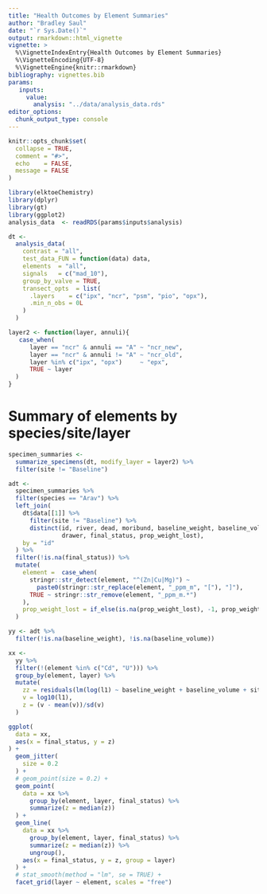 ```yaml
---
title: "Health Outcomes by Element Summaries"
author: "Bradley Saul"
date: "`r Sys.Date()`"
output: rmarkdown::html_vignette
vignette: >
  %\VignetteIndexEntry{Health Outcomes by Element Summaries}
  %\VignetteEncoding{UTF-8}
  %\VignetteEngine{knitr::rmarkdown}
bibliography: vignettes.bib
params: 
   inputs: 
     value: 
       analysis: "../data/analysis_data.rds"
editor_options: 
  chunk_output_type: console
---
```


```r
knitr::opts_chunk$set(
  collapse = TRUE,
  comment = "#>",
  echo    = FALSE,
  message = FALSE
)
```


```r
library(elktoeChemistry)
library(dplyr)
library(gt)
library(ggplot2)
analysis_data  <- readRDS(params$inputs$analysis)
```

```r
dt <-
  analysis_data(
    contrast = "all",
    test_data_FUN = function(data) data,
    elements  = "all", 
    signals   = c("mad_10"),
    group_by_valve = TRUE,
    transect_opts  = list(
      .layers    = c("ipx", "ncr", "psm", "pio", "opx"),
      .min_n_obs = 0L
    )
  )
```

```r
layer2 <- function(layer, annuli){
   case_when(
      layer == "ncr" & annuli == "A" ~ "ncr_new",
      layer == "ncr" & annuli != "A" ~ "ncr_old",
      layer %in% c("ipx", "opx")     ~ "epx",
      TRUE ~ layer
  )
}

```

# Summary of elements by species/site/layer

```r
specimen_summaries <- 
  summarize_specimens(dt, modify_layer = layer2) %>%
  filter(site != "Baseline") 

adt <- 
  specimen_summaries %>%
  filter(species == "Arav") %>%
  left_join(
    dt$data[[1]] %>%
      filter(site != "Baseline") %>%
      distinct(id, river, dead, moribund, baseline_weight, baseline_volume, 
               drawer, final_status, prop_weight_lost),
    by = "id"
  ) %>%
  filter(!is.na(final_status)) %>%
  mutate(
    element =  case_when(
      stringr::str_detect(element, "^(Zn|Cu|Mg)") ~
        paste0(stringr::str_replace(element, "_ppm_m", "["), "]"),
      TRUE ~ stringr::str_remove(element, "_ppm_m.*")
    ),
    prop_weight_lost = if_else(is.na(prop_weight_lost), -1, prop_weight_lost)
  )
```


```r
yy <- adt %>% 
  filter(!is.na(baseline_weight), !is.na(baseline_volume)) 

xx <- 
  yy %>%
  filter(!(element %in% c("Cd", "U"))) %>%
  group_by(element, layer) %>%
  mutate(
    zz = residuals(lm(log(l1) ~ baseline_weight + baseline_volume + site)),
    v = log10(l1),
    z = (v - mean(v))/sd(v)
  )

ggplot(
  data = xx,
  aes(x = final_status, y = z)
) + 
  geom_jitter(
    size = 0.2
  ) + 
  # geom_point(size = 0.2) +
  geom_point(
    data = xx %>%
      group_by(element, layer, final_status) %>%
      summarize(z = median(z))
  ) +
  geom_line(
    data = xx %>%
      group_by(element, layer, final_status) %>%
      summarize(z = median(z)) %>%
      ungroup(),
    aes(x = final_status, y = z, group = layer)
  ) +
  # stat_smooth(method = "lm", se = TRUE) +
  facet_grid(layer ~ element, scales = "free")

```